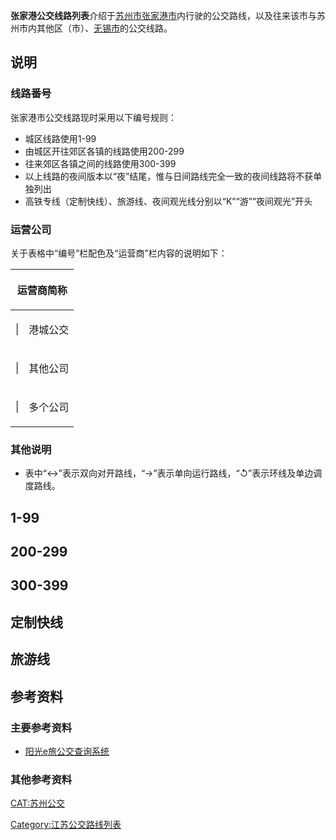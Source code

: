 {{动态列表}}
{{苏州公交线路列表系列}}
'''张家港公交线路列表'''介绍于[[苏州市|苏州市]][[张家港市|张家港市]]内行驶的公交路线，以及往来该市与苏州市内其他区（市）、[[无锡市|无锡市]]的公交线路。

== 说明 ==
=== 线路番号 ===
张家港市公交线路现时采用以下编号规则：
* 城区线路使用1-99
* 由城区开往郊区各镇的线路使用200-299
* 往来郊区各镇之间的线路使用300-399
* 以上线路的夜间版本以“夜”结尾，惟与日间路线完全一致的夜间线路将不获单独列出
* 高铁专线（定制快线）、旅游线、夜间观光线分别以“K”“游”“夜间观光”开头

=== 运营公司 ===
关于表格中“编号”栏配色及“运营商”栏内容的说明如下：
{| class=wikitable style="margin: 1em auto 1em auto;text-align:center" width=40%
|+
! colspan=2|运营商简称 !! 运营商全称
|-
| {{苏州公交公司色块|gangcheng}}| || 港城公交 || 张家港市港城公共交通有限公司
|-
| {{苏州公交公司色块|other}}| || 其他公司 || 由表中列出的其他公司营办
|-
| {{苏州公交公司色块|multi}}| || 多个公司 || 由多个公司共同营办
|}

=== 其他说明 ===
* 表中“↔”表示双向对开路线，“→”表示单向运行路线，“↺”表示环线及单边调度路线。

== 1-99 ==
{{苏州公交线路列表|loc=张家港|time=yes|1|1夜|2|2夜|3|5|6|7|8|8夜|9|10|11|12|13|13夜|15|18|18夜|19|20|21|28|32|33|35|35专}}

== 200-299 ==
{{苏州公交线路列表|loc=张家港|time=yes|201|201夜|202|202夜|203|205|206|206夜|207|208|209东|209西|210|211|211夜|212|212夜|213|215|218|219|220|221|222|223|225|226|227|227夜|228东|228西|229东|229西|233|235}}

== 300-399 ==
{{苏州公交线路列表|loc=张家港|time=yes|301|302|305|306|311|312|313|315|321|322|323|338|339|344|355}}

== 定制快线 ==
{{苏州公交线路列表|loc=张家港|time=yes|K2|K5|K6|K7|K8|K9}}

== 旅游线 ==
{{苏州公交线路列表|loc=张家港|time=yes|游1}}

== 参考资料 ==
=== 主要参考资料 ===
* [http://gjsearch.e-haoyun.com/searchehaoyun.jsp 阳光e旅公交查询系统]

=== 其他参考资料 ===

{{中国公交线路表}}
[[CAT:苏州公交|CAT:苏州公交]]
[[Category:江苏公交路线列表|Category:江苏公交路线列表]]